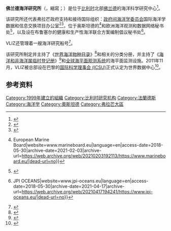 {{NoteTA
|G1=比利時地名
|T=zh-cn:佛兰德海洋研究所; zh-hant:法蘭德斯海洋研究所; zh-sg:法兰德斯海洋研究所;
}}
{{Infobox organization
| name          = 佛兰德海洋研究所
| original_name = {{lang|nl|Vlaams Instituut voor de Zee}}
| bgcolor       = <!-- header background color -->
| fgcolor       = <!-- header text color -->
| image         = Flanders Marine Institute.png
| image_border  = 
| size          = 
| alt           = 
| caption       = 
| map           = <!-- optional -->
| msize         = <!-- map size, optional, default 250px -->
| malt          = <!-- map alt text -->
| mcaption      = <!-- optional -->
| map2          = 
| abbreviation  = VLIZ
| motto         = 
| predecessor   = 
| successor     = 
| formation     = {{Start date and age|1999}}
| extinction    = <!-- date of extinction, optional -->
| type          = 非营利组织
| status        = <!-- ad hoc, treaty, foundation, etc -->
| purpose       = 支持海洋研究
| headquarters  = 
| location      = {{BEL}}[[奥斯坦德|奥斯坦德]]
| coords        = {{coord|51.233809|2.929128|display=inline,title}}
| region_served = 
| membership    = 
| language      = <!-- official languages -->
| general       = <!-- Secretary General -->
| leader_title  = <!-- position title for the leader of the org -->
| leader_name   = <!-- name of leader -->
| leader_title2 = 
| leader_name2  = 
| leader_title3 = 
| leader_name3  = 
| leader_title4 = 
| leader_name4  = 
| key_people    = 
| main_organ    = <!-- gral. assembly, board of directors, etc -->
| parent_organization = <!-- if one -->
| affiliations  = <!-- if any -->
| budget        = 
| num_staff     = 
| num_volunteers = 
| website       = {{URL|www.vliz.be}}
| remarks       = 
| former name   = 
}}

'''佛兰德海洋研究所'''（{{lang-nl|Vlaams Instituut voor de Zee}}，縮寫{{lang|nl|VLIZ}}；{{lang-en|Flanders Marine Institute}}）是位于[[比利时|比利时]]北部[[佛兰德|佛兰德]]的海洋科学研究中心<ref>{{Cite web|url=http://www.vliz.be/en/|title=Homepage|website=www.vliz.be|language=en|access-date=2018-05-30|archive-date=2021-04-18|archive-url=https://web.archive.org/web/20210418173609/https://www.vliz.be/en|dead-url=no}}</ref>。

该研究所还代表弗拉芒政府支持和接待国际组织：[[政府间海洋学委员会|政府间海洋学委员会]]国际海洋学数据和信息交换项目办公室<ref>{{Cite web|url=https://www.iode.org/index.php?option=com_content&view=article&id=46&Itemid=84|title=International Oceanographic Data and Information Exchange (IODE) - International Oceanographic Data and Information Exchange (IODE)|last=Pissierssens|first=Peter|website=www.iode.org|access-date=2018-05-30|archive-date=2020-05-13|archive-url=https://web.archive.org/web/20200513044742/https://iode.org/index.php?option=com_content&view=article&id=46&Itemid=84|dead-url=no}}</ref><ref>{{Cite web|title=UNESCO/IOC Project Office for IODE|url=http://www.vliz.be/en/unescoioc-project-office-iode|accessdate=2021-01-24|work=www.vliz.be|language=en|archive-date=2021-01-22|archive-url=https://web.archive.org/web/20210122085754/http://www.vliz.be/en/unescoioc-project-office-iode|dead-url=no}}</ref>，位于奥斯坦德的{{Link-en|欧洲海洋委员会秘书处|European Marine Board}}<ref>{{Cite web|url=http://www.marineboard.eu/|title=Homepage {{!}} European Marine Board|website=www.marineboard.eu|language=en|access-date=2018-05-30|archive-date=2021-02-03|archive-url=https://web.archive.org/web/20210203192113/https://www.marineboard.eu/|dead-url=no}}</ref>和欧洲海洋观测和数据网络秘书处<ref>{{Cite web|url=http://www.emodnet.eu/|title=Central Portal|website=Central Portal|access-date=2018-05-30|archive-date=2020-08-12|archive-url=https://web.archive.org/web/20200812071349/https://emodnet.eu/|dead-url=no}}</ref>，以及设在布鲁塞尔的健康和生产性海洋联合方案编制倡议秘书处<ref>{{Cite web|url=http://www.jpi-oceans.eu/|title=Home {{!}} JPI OCEANS|website=www.jpi-oceans.eu|language=en|access-date=2018-05-30|archive-date=2021-04-17|archive-url=https://web.archive.org/web/20210417194241/https://www.jpi-oceans.eu/|dead-url=no}}</ref>。

VLIZ还管理着一艘海洋研究船{{Link-en|研究船西蒙·斯蒂文|RV Simon Stevin}}号<ref>{{Cite web|url=http://www.vliz.be/en/rv-simon-stevin|title=RV Simon Stevin|website=www.vliz.be|language=en|access-date=2018-05-30|archive-date=2021-04-12|archive-url=https://web.archive.org/web/20210412223305/http://www.vliz.be/en/rv-simon-stevin|dead-url=no}}</ref>。

该研究所制定并主持了《[[世界海洋物种目录|世界海洋物种目录]]》<ref>{{Cite web|url=http://www.marinespecies.org/|title=WoRMS - World Register of Marine Species|website=www.marinespecies.org|language=en|access-date=2018-05-30|archive-date=2019-05-25|archive-url=https://web.archive.org/web/20190525041329/http://www.marinespecies.org/|dead-url=no}}</ref>和相关的分类分册，并主持了《[[海洋和非海洋属临时登记册|海洋和非海洋属临时登记册]]》<ref>{{Cite web|url=http://www.irmng.org/|title=Interim Register of Marine and Nonmarine Genera|website=www.irmng.org|language=en|access-date=2018-12-15|archive-date=2019-04-25|archive-url=https://web.archive.org/web/20190425171534/http://www.irmng.org/|dead-url=no}}</ref>和[[全球海平面观测系统|全球海平面观测系统]]的海平面监测设施。2011年11月，VLIZ被总部设在巴黎的[[国际科学理事会_(ICSU)|国际科学理事会 (ICSU)]]正式认定为世界数据中心<ref name=Marinespeciesorg>{{cite web |url=http://www.marinespecies.org/news.php?p=show&id=2860 |title=The Flanders Marine Institute (VLIZ), host institute of the WoRMS database, is now officially a World Data Centre. |date=2011-11-25 |accessdate=2012-03-23 |archive-date=2017-11-04 |archive-url=https://web.archive.org/web/20171104101327/http://marinespecies.org/news.php?p=show&id=2860 |dead-url=no }}</ref>。

== 参考资料 ==
{{Reflist}}

{{authority control}}

[[Category:1999年建立的組織|Category:1999年建立的組織]]
[[Category:比利时研究机构|Category:比利时研究机构]]
[[Category:法蘭德斯|Category:法蘭德斯]]
[[Category:海洋学|Category:海洋学]]
[[Category:奧斯坦德|Category:奧斯坦德]]
[[Category:弗拉芒大區|Category:弗拉芒大區]]